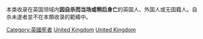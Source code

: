 本类收录在英国领域内'''因自杀而当场或稍后身亡'''的英国人、外国人或无国籍人。自杀未遂者並不在本類收录的範疇中。

[[Category:英國死者|Category:英國死者]]
[[Category:歐洲自殺者|United Kingdom]]
[[Category:各国自杀者|United Kingdom]]